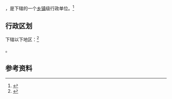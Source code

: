 {{中国乡级行政区|32/13/02/111/000}}

'''{{PAGENAMEBASE}}'''，是{{PRC admin/fullname|32/13/02/111/000|3}}下辖的一个[[乡镇|乡镇]]级行政单位。<ref>{{PRC admin/ref sgc|{{PRC admin/parent|32/13/02/111/000}}}}</ref>

== 行政区划 ==

{{PAGENAMEBASE}}下辖以下地区：<ref>{{PRC admin/ref sgc|32/13/02/111/000}}</ref>

{{PRC admin/children|32/13/02/111/000}}。

== 参考资料 ==

{{reflist}}

{{江苏行政区划小作品}}
{{PRC admin/navcat|32/13/02/111/000}}